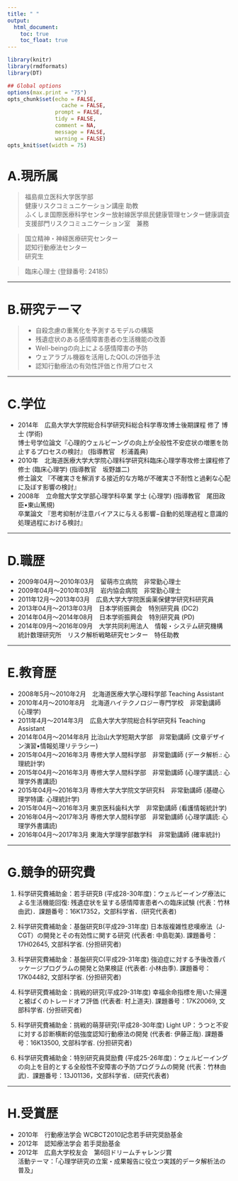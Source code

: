 ```yaml
---
title: " "
output:
  html_document:
    toc: true
    toc_float: true
---
```



```r
library(knitr)
library(rmdformats)
library(DT)

## Global options
options(max.print = "75")
opts_chunk$set(echo = FALSE,
	             cache = FALSE,
               prompt = FALSE,
               tidy = FALSE,
               comment = NA,
               message = FALSE,
               warning = FALSE)
opts_knit$set(width = 75)
```

  
# A.現所属

> 福島県立医科大学医学部  
健康リスクコミュニケーション講座  助教  
ふくしま国際医療科学センター放射線医学県民健康管理センター健康調査支援部門リスクコミュニケーション室　兼務

> 国立精神・神経医療研究センター  
認知行動療法センター  
研究生

> 臨床心理士 (登録番号: 24185)

---

# B.研究テーマ
> - 自殺念慮の重篤化を予測するモデルの構築
- 残遺症状のある感情障害患者の生活機能の改善
- Well-beingの向上による感情障害の予防
- ウェアラブル機器を活用したQOLの評価手法
- 認知行動療法の有効性評価と作用プロセス

---

# C.学位
- 2014年　広島大学大学院総合科学研究科総合科学専攻博士後期課程 修了 博士 (学術)  
博士号学位論文『心理的ウェルビーングの向上が全般性不安症状の増悪を防止するプロセスの検討』 (指導教官　杉浦義典)
- 2010年　北海道医療大学大学院心理科学研究科臨床心理学専攻修士課程修了 修士 (臨床心理学) (指導教官　坂野雄二)  
修士論文 『不確実さを解消する接近的な方略が不確実さ不耐性と過剰な心配に及ぼす影響の検討』
- 2008年　立命館大学文学部心理学科卒業 学士 (心理学) (指導教官　尾田政臣•東山篤規)  
卒業論文 『思考抑制が注意バイアスに与える影響−自動的処理過程と意識的処理過程における検討』

---

# D.職歴
- 2009年04月〜2010年03月　留萌市立病院　非常勤心理士
- 2009年04月〜2010年03月　岩内協会病院　非常勤心理士
- 2011年12月〜2013年03月　広島大学大学院医歯薬保健学研究科研究員
- 2013年04月〜2013年03月　日本学術振興会　特別研究員 (DC2)
- 2014年04月〜2014年08月　日本学術振興会　特別研究員 (PD)
- 2014年09月〜2016年09月　大学共同利用法人　情報・システム研究機構　統計数理研究所　リスク解析戦略研究センター　特任助教

---

# E.教育歴
- 2008年5月〜2010年2月　北海道医療大学心理科学部 Teaching Assistant
- 2010年4月〜2010年8月　北海道ハイテクノロジー専門学校　非常勤講師 (心理学)
- 2011年4月〜2014年3月　広島大学大学院総合科学研究科 Teaching Assistant
- 2014年04月〜2014年8月  比治山大学短期大学部　非常勤講師 (文章デザイン演習•情報処理リテラシー)
- 2015年04月〜2016年3月  専修大学人間科学部　非常勤講師 (データ解析.: 心理統計学)
- 2015年04月〜2016年3月  専修大学人間科学部　非常勤講師 (心理学講読.: 心理学外書講読)
- 2015年04月〜2016年3月  専修大学大学院文学研究科　非常勤講師 (基礎心理学特講: 心理統計学)
- 2015年04月〜2016年3月  東京医科歯科大学　非常勤講師 (看護情報統計学)
- 2016年04月〜2017年3月  専修大学人間科学部　非常勤講師 (心理学講読: 心理学外書講読)
- 2016年04月〜2017年3月  東海大学理学部数学科　非常勤講師 (確率統計)

---

# G.競争的研究費　
1. 科学研究費補助金：若手研究B (平成28-30年度)：ウェルビーイング療法による生活機能回復: 残遺症状を呈する感情障害患者への臨床試験 (代表：竹林由武)．課題番号：16K17352，文部科学省．(研究代表者)

2. 科学研究費補助金：基盤研究B(平成29-31年度) 日本版複雑性悲嘆療法（J-CGT）の開発とその有効性に関する研究 (代表者: 中島聡美). 課題番号：17H02645, 文部科学省. (分担研究者)

3. 科学研究費補助金：基盤研究C(平成29-31年度) 強迫症に対する予後改善パッケージプログラムの開発と効果検証 (代表者: 小林由季). 課題番号：17K04482, 文部科学省. (分担研究者)

4. 科学研究費補助金：挑戦的研究(平成29-31年度) 幸福余命指標を用いた帰還と被ばくのトレードオフ評価 (代表者: 村上道夫). 課題番号：17K20069, 文部科学省. (分担研究者)

5. 科学研究費補助金：挑戦的萌芽研究(平成28-30年度) Light UP：うつと不安に対する診断横断的低強度認知行動療法の開発 (代表者: 伊藤正哉). 課題番号：16K13500, 文部科学省. (分担研究者)

6. 科学研究費補助金：特別研究員奨励費 (平成25-26年度)：ウェルビーイングの向上を目的とする全般性不安障害の予防プログラムの開発 (代表：竹林由武)．課題番号：13J01136，文部科学省．(研究代表者)


---

# H.受賞歴　
- 2010年　行動療法学会 WCBCT2010記念若手研究奨励基金
- 2012年　認知療法学会 若手奨励基金
- 2012年　広島大学校友会　第6回ドリームチャレンジ賞  
活動テーマ：「心理学研究の立案・成果報告に役立つ実践的データ解析法の普及」